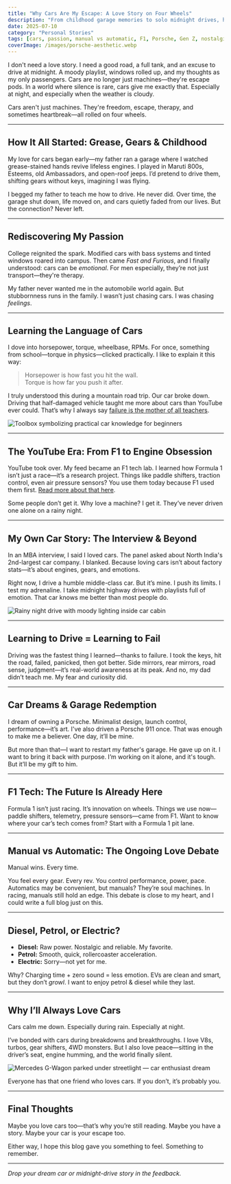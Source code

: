 ```yaml
---
title: "Why Cars Are My Escape: A Love Story on Four Wheels"
description: "From childhood garage memories to solo midnight drives, here’s how cars became my therapy, my freedom, and my dream for the future."
date: 2025-07-10
category: "Personal Stories"
tags: [cars, passion, manual vs automatic, F1, Porsche, Gen Z, nostalgia, life, electric, petrol, diesel]
coverImage: /images/porsche-aesthetic.webp
---
```



I don't need a love story. I need a good road, a full tank, and an excuse to drive at midnight. A moody playlist, windows rolled up, and my thoughts as my only passengers. Cars are no longer just machines—they're escape pods. In a world where silence is rare, cars give me exactly that. Especially at night, and especially when the weather is cloudy.

<Quote>
  Cars aren't just machines. They're freedom, escape, therapy, and sometimes heartbreak—all rolled on four wheels.
</Quote>

---

## How It All Started: Grease, Gears & Childhood

My love for cars began early—my father ran a garage where I watched grease-stained hands revive lifeless engines. I played in Maruti 800s, Esteems, old Ambassadors, and open-roof jeeps. I’d pretend to drive them, shifting gears without keys, imagining I was flying.

I begged my father to teach me how to drive. He never did. Over time, the garage shut down, life moved on, and cars quietly faded from our lives. But the connection? Never left.

---

## Rediscovering My Passion

College reignited the spark. Modified cars with bass systems and tinted windows roared into campus. Then came *Fast and Furious*, and I finally understood: cars can be *emotional*. For men especially, they’re not just transport—they're therapy.

My father never wanted me in the automobile world again. But stubbornness runs in the family. I wasn’t just chasing cars. I was chasing *feelings*.

---

## Learning the Language of Cars

I dove into horsepower, torque, wheelbase, RPMs. For once, something from school—torque in physics—clicked practically. I like to explain it this way:

> Horsepower is how fast you hit the wall.  
> Torque is how far you push it after.

I truly understood this during a mountain road trip. Our car broke down. Driving that half-damaged vehicle taught me more about cars than YouTube ever could. That’s why I always say [failure is the mother of all teachers](/blog/failing-everything).

<Image
  src="/images/tools.webp"
  alt="Toolbox symbolizing practical car knowledge for beginners"
  width={800}
  height={400}
  className="rounded-xl my-6 mx-auto shadow-lg"
/>

---

## The YouTube Era: From F1 to Engine Obsession

YouTube took over. My feed became an F1 tech lab. I learned how Formula 1 isn’t just a race—it’s a research project. Things like paddle shifters, traction control, even air pressure sensors? You use them today because F1 used them first. [Read more about that here](https://www.reddit.com/r/F1Technical/).

Some people don’t get it. Why love a machine? I get it. They’ve never driven one alone on a rainy night.

---

## My Own Car Story: The Interview & Beyond

In an MBA interview, I said I loved cars. The panel asked about North India's 2nd-largest car company. I blanked. Because loving cars isn’t about factory stats—it’s about engines, gears, and emotions.

Right now, I drive a humble middle-class car. But it’s mine. I push its limits. I test my adrenaline. I take midnight highway drives with playlists full of emotion. That car knows me better than most people do.

<Image
  src="/images/car-drive.webp"
  alt="Rainy night drive with moody lighting inside car cabin"
  width={800}
  height={400}
  className="rounded-xl my-6 mx-auto shadow-lg"
/>

---

## Learning to Drive = Learning to Fail

Driving was the fastest thing I learned—thanks to failure. I took the keys, hit the road, failed, panicked, then got better. Side mirrors, rear mirrors, road sense, judgment—it’s real-world awareness at its peak. And no, my dad didn’t teach me. My fear and curiosity did.

---

## Car Dreams & Garage Redemption

I dream of owning a Porsche. Minimalist design, launch control, performance—it’s art. I've also driven a Porsche 911 once. That was enough to make me a believer. One day, it’ll be mine.

But more than that—I want to restart my father's garage. He gave up on it. I want to bring it back with purpose. I’m working on it alone, and it's tough. But it’ll be my gift to him.

---

## F1 Tech: The Future Is Already Here

Formula 1 isn’t just racing. It’s innovation on wheels. Things we use now—paddle shifters, telemetry, pressure sensors—came from F1. Want to know where your car’s tech comes from? Start with a Formula 1 pit lane.

---

## Manual vs Automatic: The Ongoing Love Debate

Manual wins. Every time.

You feel every gear. Every rev. You control performance, power, pace. Automatics may be convenient, but manuals? They’re soul machines. In racing, manuals still hold an edge. This debate is close to my heart, and I could write a full blog just on this.

---

## Diesel, Petrol, or Electric?

- **Diesel:** Raw power. Nostalgic and reliable. My favorite.
- **Petrol:** Smooth, quick, rollercoaster acceleration.
- **Electric:** Sorry—not yet for me.

Why? Charging time + zero sound = less emotion. EVs are clean and smart, but they don’t *growl*. I want to enjoy petrol & diesel while they last.

---

## Why I’ll Always Love Cars

Cars calm me down. Especially during rain. Especially at night.

I’ve bonded with cars during breakdowns and breakthroughs. I love V8s, turbos, gear shifters, 4WD monsters. But I also love peace—sitting in the driver’s seat, engine humming, and the world finally silent.

<Image
  src="/images/G-wagon.webp"
  alt="Mercedes G-Wagon parked under streetlight — car enthusiast dream"
  width={800}
  height={400}
  className="rounded-xl my-6 mx-auto shadow-lg"
/>

<Quote>
  Everyone has that one friend who loves cars. If you don’t, it’s probably you.
</Quote>

---

## Final Thoughts

Maybe you love cars too—that’s why you’re still reading. Maybe you have a story. Maybe your car is your escape too.

Either way, I hope this blog gave you something to feel. Something to remember.

---

*Drop your dream car or midnight-drive story in the feedback.*

